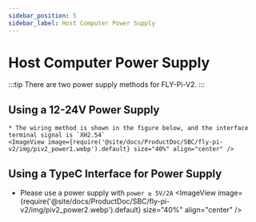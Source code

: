```yaml
---
sidebar_position: 5
sidebar_label: Host Computer Power Supply
---
```




# Host Computer Power Supply

:::tip
There are two power supply methods for FLY-Pi-V2.
:::

## Using a 12-24V Power Supply

    * The wiring method is shown in the figure below, and the interface terminal signal is `XH2.54`
    <ImageView image={require('@site/docs/ProductDoc/SBC/fly-pi-v2/img/piv2_power1.webp').default} size="40%" align="center" />


## Using a TypeC Interface for Power Supply

   * Please use a power supply with `power ≥ 5V/2A`
    <ImageView image={require('@site/docs/ProductDoc/SBC/fly-pi-v2/img/piv2_power2.webp').default} size="40%" align="center" />
